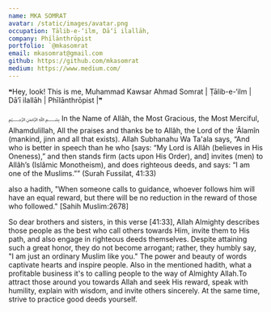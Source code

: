 ```yaml
---
name: MKA SOMRAT
avatar: /static/images/avatar.png
occupation: Ṭālib-e-‘ilm, Dā‘ī ilallāh,
company: Phīlānthrōpist
portfolio: `@mkasomrat
email: mkasomrat@gmail.com
github: https://github.com/mkasomrat
medium: https://www.medium.com/
---
```



❝Hey, look! This is me, Muhammad Kawsar Ahmad Somrat | Ṭālib-e-‘ilm | Dā‘ī ilallāh | Phīlānthrōpist |❞


﷽
In the Name of Allâh, the Most Gracious, the Most Merciful, Alhamdulillah, All the praises and thanks be to Allâh, the Lord of the ‘Âlamîn (mankind, jinn and all that exists). Allah Subhanahu Wa Ta'ala says, “And who is better in speech than he who [says: “My Lord is Allâh (believes in His Oneness),” and then stands firm (acts upon His Order), and] invites (men) to Allâh’s (Islâmic Monotheism), and does righteous deeds, and says: “I am one of the Muslims.”” (Surah Fussilat, 41:33)

also a hadith, "When someone calls to guidance, whoever follows him will have an equal reward, but there will be no reduction in the reward of those who followed." [Sahih Muslim:2678]

So dear brothers and sisters, in this verse [41:33], Allah Almighty describes those people as the best who call others towards Him, invite them to His path, and also engage in righteous deeds themselves. Despite attaining such a great honor, they do not become arrogant; rather, they humbly say, "I am just an ordinary Muslim like you." The power and beauty of words captivate hearts and inspire people. Also in the mentioned hadith, what a profitable business it's to calling people to the way of Almighty Allah.To attract those around you towards Allah and seek His reward, speak with humility, explain with wisdom, and invite others sincerely. At the same time, strive to practice good deeds yourself.
